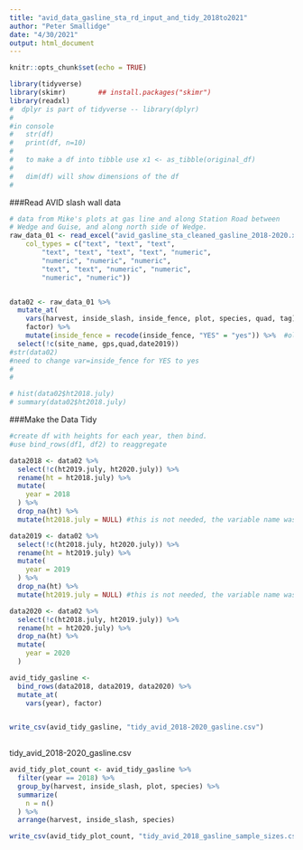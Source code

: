 ```yaml
---
title: "avid_data_gasline_sta_rd_input_and_tidy_2018to2021"
author: "Peter Smallidge"
date: "4/30/2021"
output: html_document
---
```


```r
knitr::opts_chunk$set(echo = TRUE)
```


<!-- 
use this code for comments between chunks
-->


```r
library(tidyverse)
library(skimr)        ## install.packages("skimr")
library(readxl)
#  dplyr is part of tidyverse -- library(dplyr)
#
#in console
#   str(df)
#   print(df, n=10)
#   
#   to make a df into tibble use x1 <- as_tibble(original_df)  
#   
#   dim(df) will show dimensions of the df
#   
```

###Read AVID slash wall data
```r

# data from Mike's plots at gas line and along Station Road between
# Wedge and Guise, and along north side of Wedge.
raw_data_01 <- read_excel("avid_gasline_sta_cleaned_gasline_2018-2020.xlsx", 
    col_types = c("text", "text", "text", 
        "text", "text", "text", "text", "numeric", 
        "numeric", "numeric", "numeric", 
        "text", "text", "numeric", "numeric", 
        "numeric", "numeric"))


data02 <- raw_data_01 %>% 
  mutate_at(
    vars(harvest, inside_slash, inside_fence, plot, species, quad, tag),
    factor) %>% 
    mutate(inside_fence = recode(inside_fence, "YES" = "yes")) %>%  #old = new
  select(!c(site_name, gps,quad,date2019))
#str(data02)
#need to change var=inside_fence for YES to yes
#
#

# hist(data02$ht2018.july)
# summary(data02$ht2018.july)
```

###Make the Data Tidy
```r
#create df with heights for each year, then bind.
#use bind_rows(df1, df2) to reaggregate

data2018 <- data02 %>% 
  select(!c(ht2019.july, ht2020.july)) %>% 
  rename(ht = ht2018.july) %>% 
  mutate(
    year = 2018
  ) %>% 
  drop_na(ht) %>% 
  mutate(ht2018.july = NULL) #this is not needed, the variable name was changed

data2019 <- data02 %>% 
  select(!c(ht2018.july, ht2020.july)) %>% 
  rename(ht = ht2019.july) %>% 
  mutate(
    year = 2019
  ) %>% 
  drop_na(ht) %>% 
  mutate(ht2019.july = NULL) #this is not needed, the variable name was changed

data2020 <- data02 %>% 
  select(!c(ht2018.july, ht2019.july)) %>% 
  rename(ht = ht2020.july) %>% 
  drop_na(ht) %>% 
  mutate(
    year = 2020
  )

avid_tidy_gasline <- 
  bind_rows(data2018, data2019, data2020) %>% 
  mutate_at(
    vars(year), factor)


write_csv(avid_tidy_gasline, "tidy_avid_2018-2020_gasline.csv")
  
```
tidy_avid_2018-2020_gasline.csv


```r
avid_tidy_plot_count <- avid_tidy_gasline %>% 
  filter(year == 2018) %>% 
  group_by(harvest, inside_slash, plot, species) %>% 
  summarize(
    n = n()
  ) %>% 
  arrange(harvest, inside_slash, species)

write_csv(avid_tidy_plot_count, "tidy_avid_2018_gasline_sample_sizes.csv")
```

